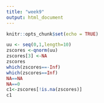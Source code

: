 ```yaml
---
title: "week9"
output: html_document
---
```


```r
knitr::opts_chunk$set(echo = TRUE)
```

```r
uu <- seq(0,1,length=10)
zscores <-qnorm(uu)
zscores[3] <-NA
zscores
which(zscores==-Inf)
which(zscores==Inf)
NA==NA
NA==0
c1<-zscores[!is.na(zscores)]
c1





```